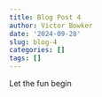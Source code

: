 ```yaml
---
title: Blog Post 4
author: Victor Bowker
date: '2024-09-28'
slug: blog-4
categories: []
tags: []
---
```


Let the fun begin
                             
                             
                             

